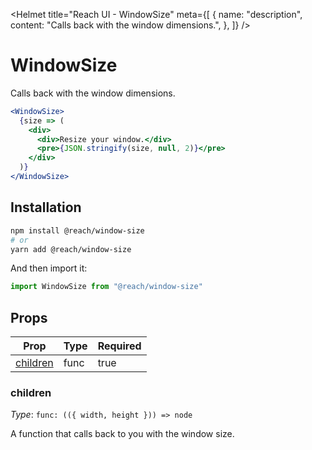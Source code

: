 
<Helmet
  title="Reach UI - WindowSize"
  meta={[
    {
      name: "description",
      content: "Calls back with the window dimensions.",
    },
  ]}
/>

# WindowSize

Calls back with the window dimensions.

```jsx
<WindowSize>
  {size => (
    <div>
      <div>Resize your window.</div>
      <pre>{JSON.stringify(size, null, 2)}</pre>
    </div>
  )}
</WindowSize>
```

## Installation

```bash
npm install @reach/window-size
# or
yarn add @reach/window-size
```

And then import it:

```js
import WindowSize from "@reach/window-size"
```

## Props

| Prop                  | Type | Required |
| --------------------- | ---- | -------- |
| [children](#children) | func | true     |

### children

_Type_: `func: (({ width, height })) => node`

A function that calls back to you with the window size.

